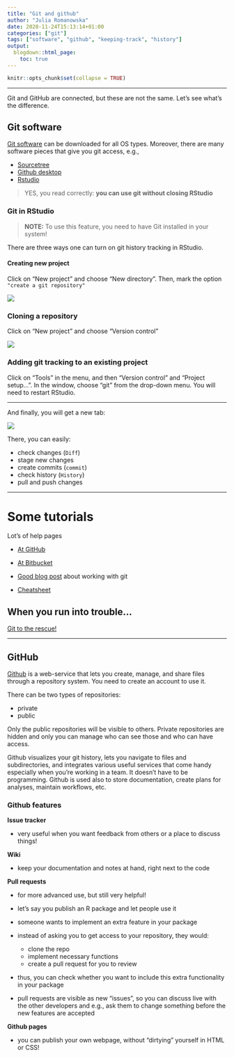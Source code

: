 ```yaml
---
title: "Git and github"
author: "Julia Romanowska"
date: 2020-11-24T15:13:14+01:00
categories: ["git"]
tags: ["software", "github", "keeping-track", "history"]
output:
  blogdown::html_page:
    toc: true
---
```


```r
knitr::opts_chunk$set(collapse = TRUE)
```

----

Git and GitHub are connected, but these are not the same. Let's see what's
the difference.

## Git software

[Git software](https://git-scm.com/downloads) can be downloaded for all OS types.
Moreover, there are many software pieces that give you git access, e.g.,

- [Sourcetree](https://www.sourcetreeapp.com/)
- [Github desktop](https://desktop.github.com/)
- [Rstudio](https://rstudio.com/products/rstudio/)

> YES, you read correctly: **you can use git without closing RStudio**

### Git in RStudio

> **NOTE:** To use this feature, you need to have Git installed in your system!

There are three ways one can turn on git history tracking in RStudio.

#### Creating new project

Click on "New project" and choose "New directory". Then, mark the option
`"create a git repository"`

![](/Reproducible_research_workshop_DRONE/images/rstudio_new_project.png)

### Cloning a repository

Click on "New project" and choose "Version control"

![](/Reproducible_research_workshop_DRONE/images/rstudio_new_project_git_clone.png)

### Adding git tracking to an existing project

Click on "Tools" in the menu, and then "Version control" and "Project setup...".
In the window, choose "git" from the drop-down menu. You will need to restart
RStudio.

----

And finally, you will get a new tab:

![](/Reproducible_research_workshop_DRONE/images/rstudio_git_tab.png)

There, you can easily:

- check changes (`Diff`)
- stage new changes
- create commits (`commit`)
- check history (`History`)
- pull and push changes

----

# Some tutorials

Lot's of help pages

- [At GitHub](https://guides.github.com/)
- [At Bitbucket](https://www.atlassian.com/git/tutorials)

- [Good blog post](https://sandofsky.com/workflow/git-workflow/) about working with git

- [Cheatsheet](https://rogerdudler.github.io/git-guide/files/git_cheat_sheet.pdf)

## When you run into trouble...

[Git to the rescue!](https://ohshitgit.com/)

----

## GitHub

[Github](https://github.com/) is a web-service that lets you create, manage,
and share files through a repository system. You need to create an account to
use it.

There can be two types of repositories:

- private
- public

Only the public repositories will be visible to others. Private repositories
are hidden and only you can manage who can see those and who can have access.

Github visualizes your git history, lets you navigate to files and subdirectories,
and integrates various useful services that come handy especially when you're working
in a team. It doesn't have to be programming. Github is used also to store
documentation, create plans for analyses, maintain workflows, etc.

### Github features

**Issue tracker**

- very useful when you want feedback from others or a place to discuss things!

**Wiki**

- keep your documentation and notes at hand, right next to the code

**Pull requests**

- for more advanced use, but still very helpful!
- let's say you publish an R package and let people use it
- someone wants to implement an extra feature in your package
- instead of asking you to get access to your repository, they would:

    - clone the repo
    - implement necessary functions
    - create a pull request for you to review

- thus, you can check whether you want to include this extra functionality in your package
- pull requests are visible as new "issues", so you can discuss live with the other developers and e.g., ask them to change something before the new features are accepted

**Github pages**

- you can publish your own webpage, without "dirtying" yourself in HTML or CSS!
